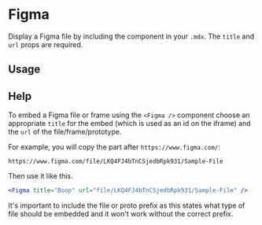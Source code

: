 

<Meta title="Components/Figma" component={Figma} />

# Figma

Display a Figma file by including the component in your `.mdx`. The `title` and `url` props are required.

<ArgsTable of={Figma} />

## Usage

<Canvas>
  <Story name="usage">
    <Figma title="Boop" url="file/LKQ4FJ4bTnCSjedbRpk931/Sample-File" />
  </Story>
</Canvas>

## Help

<Story name="help" />

To embed a Figma file or frame using the `<Figma />` component choose an appropriate `title` for the embed (which is used as an id on the iframe) and the `url` of the file/frame/prototype.

For example, you will copy the part after `https://www.figma.com/`:

```
https://www.figma.com/file/LKQ4FJ4bTnCSjedbRpk931/Sample-File
```

Then use it like this.

```jsx
<Figma title="Boop" url="file/LKQ4FJ4bTnCSjedbRpk931/Sample-File" />
```

It's important to include the file or proto prefix as this states what type of file should be embedded and it won't work without the correct prefix.
